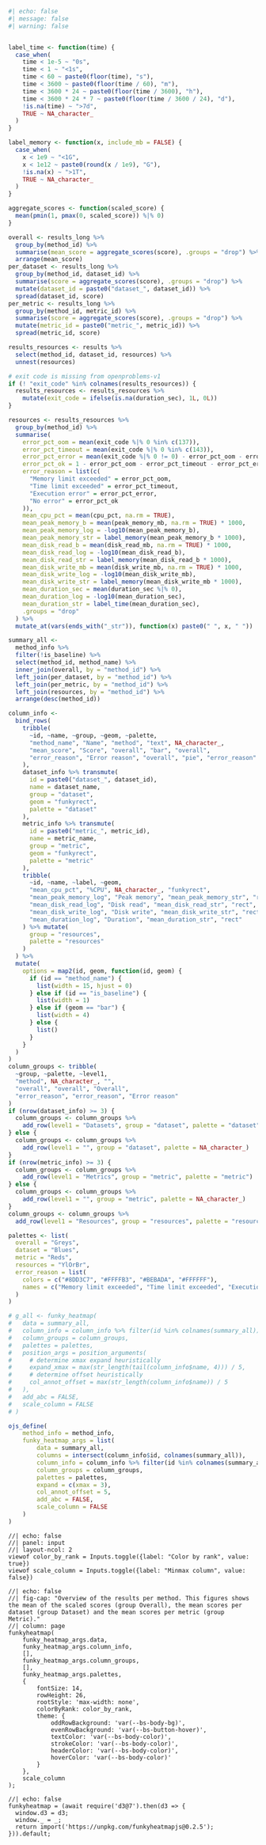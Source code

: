 
```r
#| echo: false
#| message: false
#| warning: false


label_time <- function(time) {
  case_when(
    time < 1e-5 ~ "0s",
    time < 1 ~ "<1s",
    time < 60 ~ paste0(floor(time), "s"),
    time < 3600 ~ paste0(floor(time / 60), "m"),
    time < 3600 * 24 ~ paste0(floor(time / 3600), "h"),
    time < 3600 * 24 * 7 ~ paste0(floor(time / 3600 / 24), "d"),
    !is.na(time) ~ ">7d",
    TRUE ~ NA_character_
  )
}

label_memory <- function(x, include_mb = FALSE) {
  case_when(
    x < 1e9 ~ "<1G",
    x < 1e12 ~ paste0(round(x / 1e9), "G"),
    !is.na(x) ~ ">1T",
    TRUE ~ NA_character_
  )
}

aggregate_scores <- function(scaled_score) {
  mean(pmin(1, pmax(0, scaled_score)) %|% 0)
}

overall <- results_long %>%
  group_by(method_id) %>%
  summarise(mean_score = aggregate_scores(score), .groups = "drop") %>%
  arrange(mean_score)
per_dataset <- results_long %>%
  group_by(method_id, dataset_id) %>%
  summarise(score = aggregate_scores(score), .groups = "drop") %>%
  mutate(dataset_id = paste0("dataset_", dataset_id)) %>%
  spread(dataset_id, score)
per_metric <- results_long %>%
  group_by(method_id, metric_id) %>%
  summarise(score = aggregate_scores(score), .groups = "drop") %>%
  mutate(metric_id = paste0("metric_", metric_id)) %>%
  spread(metric_id, score)

results_resources <- results %>%
  select(method_id, dataset_id, resources) %>%
  unnest(resources)

# exit code is missing from openproblems-v1
if (! "exit_code" %in% colnames(results_resources)) {
  results_resources <- results_resources %>%
    mutate(exit_code = ifelse(is.na(duration_sec), 1L, 0L))
}

resources <- results_resources %>%
  group_by(method_id) %>%
  summarise(
    error_pct_oom = mean(exit_code %|% 0 %in% c(137)),
    error_pct_timeout = mean(exit_code %|% 0 %in% c(143)),
    error_pct_error = mean(exit_code %|% 0 != 0) - error_pct_oom - error_pct_timeout,
    error_pct_ok = 1 - error_pct_oom - error_pct_timeout - error_pct_error,
    error_reason = list(c(
      "Memory limit exceeded" = error_pct_oom,
      "Time limit exceeded" = error_pct_timeout,
      "Execution error" = error_pct_error,
      "No error" = error_pct_ok
    )),
    mean_cpu_pct = mean(cpu_pct, na.rm = TRUE),
    mean_peak_memory_b = mean(peak_memory_mb, na.rm = TRUE) * 1000,
    mean_peak_memory_log = -log10(mean_peak_memory_b),
    mean_peak_memory_str = label_memory(mean_peak_memory_b * 1000),
    mean_disk_read_b = mean(disk_read_mb, na.rm = TRUE) * 1000,
    mean_disk_read_log = -log10(mean_disk_read_b),
    mean_disk_read_str = label_memory(mean_disk_read_b * 1000),
    mean_disk_write_mb = mean(disk_write_mb, na.rm = TRUE) * 1000,
    mean_disk_write_log = -log10(mean_disk_write_mb),
    mean_disk_write_str = label_memory(mean_disk_write_mb * 1000),
    mean_duration_sec = mean(duration_sec %|% 0),
    mean_duration_log = -log10(mean_duration_sec),
    mean_duration_str = label_time(mean_duration_sec),
    .groups = "drop"
  ) %>%
  mutate_at(vars(ends_with("_str")), function(x) paste0(" ", x, " "))

summary_all <-
  method_info %>%
  filter(!is_baseline) %>%
  select(method_id, method_name) %>%
  inner_join(overall, by = "method_id") %>%
  left_join(per_dataset, by = "method_id") %>%
  left_join(per_metric, by = "method_id") %>%
  left_join(resources, by = "method_id") %>%
  arrange(desc(method_id))

column_info <-
  bind_rows(
    tribble(
      ~id, ~name, ~group, ~geom, ~palette,
      "method_name", "Name", "method", "text", NA_character_,
      "mean_score", "Score", "overall", "bar", "overall",
      "error_reason", "Error reason", "overall", "pie", "error_reason"
    ),
    dataset_info %>% transmute(
      id = paste0("dataset_", dataset_id),
      name = dataset_name,
      group = "dataset",
      geom = "funkyrect",
      palette = "dataset"
    ),
    metric_info %>% transmute(
      id = paste0("metric_", metric_id),
      name = metric_name,
      group = "metric",
      geom = "funkyrect",
      palette = "metric"
    ),
    tribble(
      ~id, ~name, ~label, ~geom,
      "mean_cpu_pct", "%CPU", NA_character_, "funkyrect",
      "mean_peak_memory_log", "Peak memory", "mean_peak_memory_str", "rect",
      "mean_disk_read_log", "Disk read", "mean_disk_read_str", "rect",
      "mean_disk_write_log", "Disk write", "mean_disk_write_str", "rect",
      "mean_duration_log", "Duration", "mean_duration_str", "rect"
    ) %>% mutate(
      group = "resources",
      palette = "resources"
    )
  ) %>%
  mutate(
    options = map2(id, geom, function(id, geom) {
      if (id == "method_name") {
        list(width = 15, hjust = 0)
      } else if (id == "is_baseline") {
        list(width = 1)
      } else if (geom == "bar") {
        list(width = 4)
      } else {
        list()
      }
    }
  )
)
column_groups <- tribble(
  ~group, ~palette, ~level1,
  "method", NA_character_, "",
  "overall", "overall", "Overall",
  "error_reason", "error_reason", "Error reason"
)
if (nrow(dataset_info) >= 3) {
  column_groups <- column_groups %>%
    add_row(level1 = "Datasets", group = "dataset", palette = "dataset")
} else {
  column_groups <- column_groups %>%
    add_row(level1 = "", group = "dataset", palette = NA_character_)
}
if (nrow(metric_info) >= 3) {
  column_groups <- column_groups %>%
    add_row(level1 = "Metrics", group = "metric", palette = "metric")
} else {
  column_groups <- column_groups %>%
    add_row(level1 = "", group = "metric", palette = NA_character_)
}
column_groups <- column_groups %>%
  add_row(level1 = "Resources", group = "resources", palette = "resources")

palettes <- list(
  overall = "Greys",
  dataset = "Blues",
  metric = "Reds",
  resources = "YlOrBr",
  error_reason = list(
    colors = c("#8DD3C7", "#FFFFB3", "#BEBADA", "#FFFFFF"),
    names = c("Memory limit exceeded", "Time limit exceeded", "Execution error", "No error")
  )
)

# g_all <- funky_heatmap(
#   data = summary_all,
#   column_info = column_info %>% filter(id %in% colnames(summary_all)),
#   column_groups = column_groups,
#   palettes = palettes,
#   position_args = position_arguments(
#     # determine xmax expand heuristically
#     expand_xmax = max(str_length(tail(column_info$name, 4))) / 5,
#     # determine offset heuristically
#     col_annot_offset = max(str_length(column_info$name)) / 5
#   ),
#   add_abc = FALSE,
#   scale_column = FALSE
# )

ojs_define(
    method_info = method_info,
    funky_heatmap_args = list(
        data = summary_all,
        columns = intersect(column_info$id, colnames(summary_all)),
        column_info = column_info %>% filter(id %in% colnames(summary_all)),
        column_groups = column_groups,
        palettes = palettes,
        expand = c(xmax = 3),
        col_annot_offset = 5,
        add_abc = FALSE,
        scale_column = FALSE
    )
)
```


```ojs
//| echo: false
//| panel: input
//| layout-ncol: 2
viewof color_by_rank = Inputs.toggle({label: "Color by rank", value: true})
viewof scale_column = Inputs.toggle({label: "Minmax column", value: false})
```

```ojs
//| echo: false
//| fig-cap: "Overview of the results per method. This figures shows the mean of the scaled scores (group Overall), the mean scores per dataset (group Dataset) and the mean scores per metric (group Metric)."
//| column: page
funkyheatmap(
    funky_heatmap_args.data,
    funky_heatmap_args.column_info,
    [],
    funky_heatmap_args.column_groups,
    [],
    funky_heatmap_args.palettes,
    {
        fontSize: 14,
        rowHeight: 26,
        rootStyle: 'max-width: none',
        colorByRank: color_by_rank,
        theme: {
            oddRowBackground: 'var(--bs-body-bg)',
            evenRowBackground: 'var(--bs-button-hover)',
            textColor: 'var(--bs-body-color)',
            strokeColor: 'var(--bs-body-color)',
            headerColor: 'var(--bs-body-color)',
            hoverColor: 'var(--bs-body-color)'
        }
    },
    scale_column
);
```

```ojs
//| echo: false
funkyheatmap = (await require('d3@7').then(d3 => {
  window.d3 = d3;
  window._ = _;
  return import('https://unpkg.com/funkyheatmapjs@0.2.5');
})).default;
```
